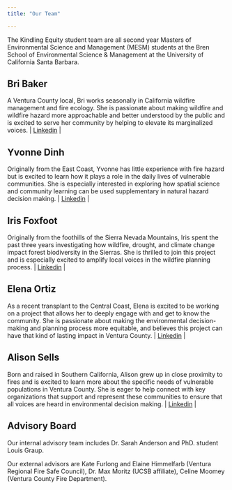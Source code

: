 ```yaml
---
title: "Our Team"

---
```


The Kindling Equity student team are all second year Masters of Environmental Science and Management (MESM) students at the Bren School of Environmental Science & Management at the University of California Santa Barbara.


## Bri Baker

A Ventura County local, Bri works seasonally in California wildfire management and fire ecology. She is passionate about making wildfire and wildfire hazard more approachable and better understood by the public and is excited to serve her community by helping to elevate its marginalized voices.
| [Linkedin](https://www.linkedin.com/in/brirosebaker/) |


## Yvonne Dinh

Originally from the East Coast, Yvonne has little experience with fire hazard but is excited to learn how it plays a role in the daily lives of vulnerable communities. She is especially interested in exploring how spatial science and community learning can be used supplementary in natural hazard decision making. 
| [Linkedin](https://www.linkedin.com/in/yvonne-dinh-140bb7123/) |

## Iris Foxfoot

Originally from the foothills of the Sierra Nevada Mountains, Iris spent the past three years investigating how wildfire, drought, and climate change impact forest biodiversity in the Sierras. She is thrilled to join this project and is especially excited to amplify local voices in the wildfire planning process.
| [Linkedin](https://www.linkedin.com/in/iris-foxfoot-61958b202/) |

## Elena Ortiz

As a recent transplant to the Central Coast, Elena is excited to be working on a project that allows her to deeply engage with and get to know the community. She is passionate about making the environmental decision-making and planning process more equitable, and believes this project can have that kind of lasting impact in Ventura County. 
| [Linkedin](https://www.linkedin.com/in/emortiz/) |

## Alison Sells

Born and raised in Southern California, Alison grew up in close proximity to fires and is excited to learn more about the specific needs of vulnerable populations in Ventura County. She is eager to help connect with key organizations that support and represent these communities to ensure that all voices are heard in environmental decision making. 
| [Linkedin](https://www.linkedin.com/in/alisonsells/) |

## Advisory Board

Our internal advisory team includes Dr. Sarah Anderson and PhD. student Louis Graup.

Our external advisors are Kate Furlong and Elaine Himmelfarb (Ventura Regional Fire Safe Council), Dr. Max Moritz (UCSB affiliate), Celine Moomey (Ventura County Fire Department).

